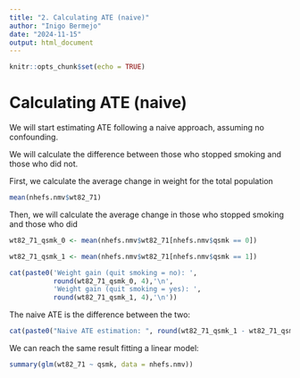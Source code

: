```yaml
---
title: "2. Calculating ATE (naive)"
author: "Inigo Bermejo"
date: "2024-11-15"
output: html_document
---
```


```r
knitr::opts_chunk$set(echo = TRUE)
```

# Calculating ATE (naive)

We will start estimating ATE following a naive approach, assuming no confounding.

We will calculate the difference between those who stopped smoking and those who did not.

First, we calculate the average change in weight for the total population

```r

mean(nhefs.nmv$wt82_71)

```

Then, we will calculate the average change in those who stopped smoking and those who did

```r

wt82_71_qsmk_0 <- mean(nhefs.nmv$wt82_71[nhefs.nmv$qsmk == 0])

wt82_71_qsmk_1 <- mean(nhefs.nmv$wt82_71[nhefs.nmv$qsmk == 1])

cat(paste0('Weight gain (quit smoking = no): ', 
           round(wt82_71_qsmk_0, 4),'\n', 
           'Weight gain (quit smoking = yes): ', 
           round(wt82_71_qsmk_1, 4),'\n'))

```

The naive ATE is the difference between the two:

```r
cat(paste0("Naive ATE estimation: ", round(wt82_71_qsmk_1 - wt82_71_qsmk_0, 3), '\n'))
```

We can reach the same result fitting a linear model:

```r

summary(glm(wt82_71 ~ qsmk, data = nhefs.nmv))
```
